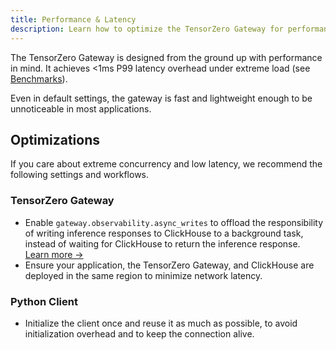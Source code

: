 ```yaml
---
title: Performance & Latency
description: Learn how to optimize the TensorZero Gateway for performance and latency.
---
```


The TensorZero Gateway is designed from the ground up with performance in mind.
It achieves &lt;1ms P99 latency overhead under extreme load (see [Benchmarks](/gateway/benchmarks/)).

Even in default settings, the gateway is fast and lightweight enough to be unnoticeable in most applications.

## Optimizations

If you care about extreme concurrency and low latency, we recommend the following settings and workflows.

### TensorZero Gateway

- Enable `gateway.observability.async_writes` to offload the responsibility of writing inference responses to ClickHouse to a background task, instead of waiting for ClickHouse to return the inference response. [Learn more →](/gateway/configuration-reference/#observabilityasync_writes)
- Ensure your application, the TensorZero Gateway, and ClickHouse are deployed in the same region to minimize network latency.

### Python Client

- Initialize the client once and reuse it as much as possible, to avoid initialization overhead and to keep the connection alive.

